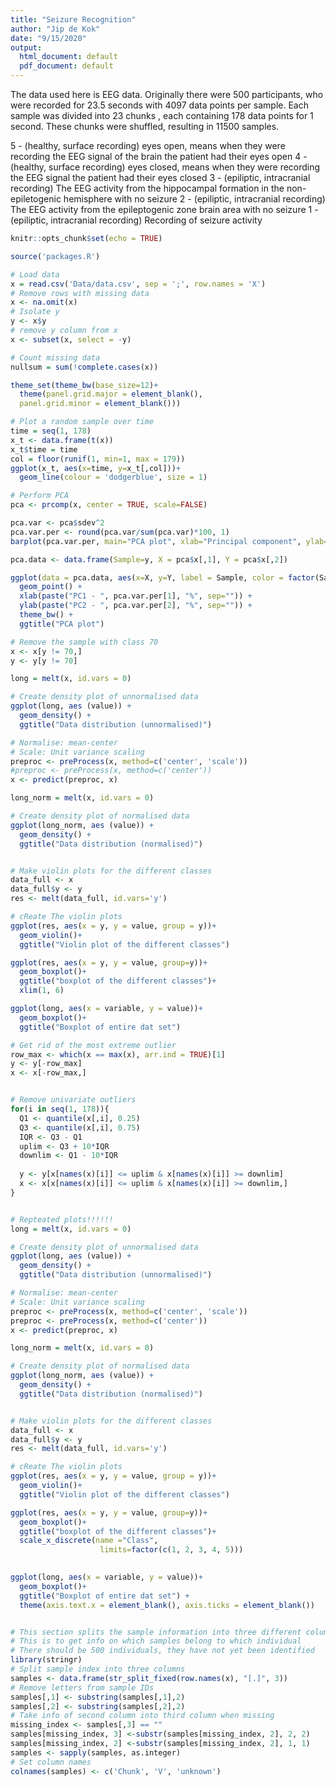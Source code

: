 ```yaml
---
title: "Seizure Recognition"
author: "Jip de Kok"
date: "9/15/2020"
output:
  html_document: default
  pdf_document: default
---
```


The data used here is EEG data. Originally there were 500 participants, who
were recorded for 23.5 seconds with 4097 data points per sample. Each sample
was divided into 23 chunks , each containing 178 data points for 1 second.
These chunks were shuffled, resulting in 11500 samples.


5 - (healthy, surface recording) eyes open, means when they were recording the EEG signal of the brain the patient had their eyes open
4 - (healthy, surface recording) eyes closed, means when they were recording the EEG signal the patient had their eyes closed
3 - (epiliptic, intracranial recording) The EEG activity from the hippocampal formation in the non-epiletogenic hemisphere with no seizure
2 - (epiliptic, intracranial recording) The EEG activity from the epileptogenic zone brain area with no seizure
1 - (epiliptic, intracranial recording) Recording of seizure activity



```r
knitr::opts_chunk$set(echo = TRUE)
```



```r
source('packages.R')

# Load data
x = read.csv('Data/data.csv', sep = ';', row.names = 'X')
# Remove rows with missing data
x <- na.omit(x)
# Isolate y
y <- x$y
# remove y column from x
x <- subset(x, select = -y)

```

```r
# Count missing data
nullsum = sum(!complete.cases(x))

theme_set(theme_bw(base_size=12)+ 
  theme(panel.grid.major = element_blank(),
  panel.grid.minor = element_blank()))

# Plot a random sample over time
time = seq(1, 178)
x_t <- data.frame(t(x))
x_t$time = time
col = floor(runif(1, min=1, max = 179))
ggplot(x_t, aes(x=time, y=x_t[,col]))+
  geom_line(colour = 'dodgerblue', size = 1)

```

```r
# Perform PCA
pca <- prcomp(x, center = TRUE, scale=FALSE)

pca.var <- pca$sdev^2
pca.var.per <- round(pca.var/sum(pca.var)*100, 1)
barplot(pca.var.per, main="PCA plot", xlab="Principal component", ylab='Percent variation')

pca.data <- data.frame(Sample=y, X = pca$x[,1], Y = pca$x[,2])

ggplot(data = pca.data, aes(x=X, y=Y, label = Sample, color = factor(Sample))) +
  geom_point() +
  xlab(paste("PC1 - ", pca.var.per[1], "%", sep="")) +
  ylab(paste("PC2 - ", pca.var.per[2], "%", sep="")) +
  theme_bw() +
  ggtitle("PCA plot")

# Remove the sample with class 70
x <- x[y != 70,]
y <- y[y != 70]

```

```r

long = melt(x, id.vars = 0)

# Create density plot of unnormalised data
ggplot(long, aes (value)) +
  geom_density() +
  ggtitle("Data distribution (unnormalised)")

# Normalise: mean-center
# Scale: Unit variance scaling
preproc <- preProcess(x, method=c('center', 'scale'))
#preproc <- preProcess(x, method=c('center'))
x <- predict(preproc, x)

long_norm = melt(x, id.vars = 0)

# Create density plot of normalised data
ggplot(long_norm, aes (value)) +
  geom_density() +
  ggtitle("Data distribution (normalised)")


# Make violin plots for the different classes
data_full <- x
data_full$y <- y
res <- melt(data_full, id.vars='y')

# cReate The violin plots
ggplot(res, aes(x = y, y = value, group = y))+
  geom_violin()+
  ggtitle("Violin plot of the different classes")

ggplot(res, aes(x = y, y = value, group=y))+
  geom_boxplot()+
  ggtitle("boxplot of the different classes")+
  xlim(1, 6)

ggplot(long, aes(x = variable, y = value))+
  geom_boxplot()+
  ggtitle("Boxplot of entire dat set")

# Get rid of the most extreme outlier
row_max <- which(x == max(x), arr.ind = TRUE)[1]
y <- y[-row_max]
x <- x[-row_max,]


# Remove univariate outliers
for(i in seq(1, 178)){
  Q1 <- quantile(x[,i], 0.25)
  Q3 <- quantile(x[,i], 0.75)
  IQR <- Q3 - Q1
  uplim <- Q3 + 10*IQR
  downlim <- Q1 - 10*IQR
  
  y <- y[x[names(x)[i]] <= uplim & x[names(x)[i]] >= downlim]
  x <- x[x[names(x)[i]] <= uplim & x[names(x)[i]] >= downlim,]
}


# Repteated plots!!!!!!
long = melt(x, id.vars = 0)

# Create density plot of unnormalised data
ggplot(long, aes (value)) +
  geom_density() +
  ggtitle("Data distribution (unnormalised)")

# Normalise: mean-center
# Scale: Unit variance scaling
preproc <- preProcess(x, method=c('center', 'scale'))
preproc <- preProcess(x, method=c('center'))
x <- predict(preproc, x)

long_norm = melt(x, id.vars = 0)

# Create density plot of normalised data
ggplot(long_norm, aes (value)) +
  geom_density() +
  ggtitle("Data distribution (normalised)")


# Make violin plots for the different classes
data_full <- x
data_full$y <- y
res <- melt(data_full, id.vars='y')

# cReate The violin plots
ggplot(res, aes(x = y, y = value, group = y))+
  geom_violin()+
  ggtitle("Violin plot of the different classes")

ggplot(res, aes(x = y, y = value, group=y))+
  geom_boxplot()+
  ggtitle("boxplot of the different classes")+
  scale_x_discrete(name ="Class", 
                    limits=factor(c(1, 2, 3, 4, 5)))
  

ggplot(long, aes(x = variable, y = value))+
  geom_boxplot()+
  ggtitle("Boxplot of entire dat set") +
  theme(axis.text.x = element_blank(), axis.ticks = element_blank())
```



``` r




```

```r
# This section splits the sample information into three different columns
# This is to get info on which samples belong to which individual
# There should be 500 individuals, they have not yet been identified
library(stringr)
# Split sample index into three columns
samples <- data.frame(str_split_fixed(row.names(x), "[.]", 3))
# Remove letters from sample IDs
samples[,1] <- substring(samples[,1],2)
samples[,2] <- substring(samples[,2],2)
# Take info of second column into third column when missing
missing_index <- samples[,3] == ""
samples[missing_index, 3] <-substr(samples[missing_index, 2], 2, 2)
samples[missing_index, 2] <-substr(samples[missing_index, 2], 1, 1)
samples <- sapply(samples, as.integer)
# Set column names
colnames(samples) <- c('Chunk', 'V', 'unknown')


```


